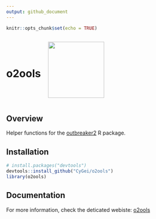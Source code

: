 ```yaml
---
output: github_document
---
```


```r
knitr::opts_chunk$set(echo = TRUE)
```


<div style="display: flex; align-items: center;">
  <h1 style="margin-right: 20px;">o2ools</h1>
  <img src="man/figures/hexsticker.png" width="150">
</div>

## Overview
Helper functions for the [outbreaker2](https://github.com/reconhub/outbreaker2) R package.

## Installation

```r
# install.packages("devtools")
devtools::install_github("CyGei/o2ools")
library(o2ools)
```

## Documentation

For more information, check the deticated webiste: [o2ools](https://cygei.github.io/o2ools/)
